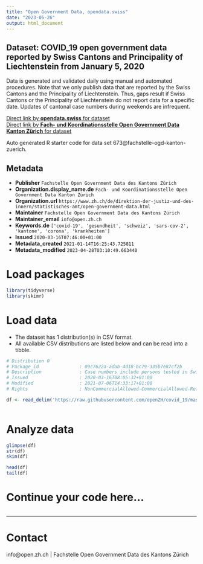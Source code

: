 ```yaml
---
title: "Open Government Data, opendata.swiss"
date: "2023-05-26"
output: html_document
---
```


## Dataset: COVID_19 open government data reported by Swiss Cantons and Principality of Liechtenstein from January 5, 2020

Data is generated and validated daily using manual and automated procedures. Note that we only publish data that are reported by the Swiss Cantons and the Principality of Liechtenstein. Thus, gaps result if Swiss Cantons or the Principality of Liechtenstein do not report data for a specific date. Updates of cantonal case numbers during weekends are infrequent.

[Direct link by **opendata.swiss** for dataset](https://opendata.swiss/de/dataset/covid_19-open-government-data-reported-by-the-swiss-cantons-and-the-principality-of-liechtenste)<br>
[Direct link by **Fach- und Koordinationsstelle Open Government Data Kanton Zürich** for dataset](https://github.com/openZH/covid_19/)

Auto generated R starter code for data set 673@fachstelle-ogd-kanton-zuerich.

## Metadata

- **Publisher** `Fachstelle Open Government Data des Kantons Zürich`
- **Organization.display_name.de** `Fach- und Koordinationsstelle Open Government Data Kanton Zürich`
- **Organization.url** `https://www.zh.ch/de/direktion-der-justiz-und-des-innern/statistisches-amt/open-government-data.html`
- **Maintainer** `Fachstelle Open Government Data des Kantons Zürich`
- **Maintainer_email** `info@open.zh.ch`
- **Keywords.de** `['covid-19', 'gesundheit', 'schweiz', 'sars-cov-2', 'kantone', 'corona', 'krankheiten']`
- **Issued** `2020-03-16T07:46:00+01:00`
- **Metadata_created** `2021-01-14T16:25:43.725811`
- **Metadata_modified** `2023-04-28T03:10:49.663440`


# Load packages

```r

library(tidyverse)
library(skimr)

```

# Load data

-   The dataset has 1 distribution(s) in CSV format.
-   All available CSV distributions are listed below and can be read into a tibble.

```r

# Distribution 0
# Package_id               : 09c7622a-adab-4d18-bc79-335b7e87cf2b
# Description              : Case numbers include persons tested in Switzerland per Canton (26 Cantons) plus Principality of Liechtenstein. For definition of variables see Readme listed below "Further information / Weitere Informationen".
# Issued                   : 2020-03-16T08:05:32+01:00
# Modified                 : 2021-07-06T14:33:17+01:00
# Rights                   : NonCommercialAllowed-CommercialAllowed-ReferenceRequired

df <- read_delim('https://raw.githubusercontent.com/openZH/covid_19/master/COVID19_Fallzahlen_CH_total_v2.csv')



```

# Analyze data

```r

glimpse(df)
str(df)
skim(df)

head(df)
tail(df)

```

# Continue your code here...

```r

```

------------------------------------------------------------------------

# Contact

info@open.zh.ch | Fachstelle Open Government Data des Kantons Zürich
